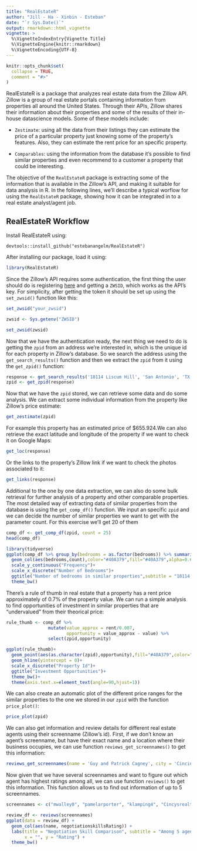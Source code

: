 ```yaml
---
title: "RealEstateR"
author: "Jill - Ha - Xinbin - Esteban"
date: "`r Sys.Date()`"
output: rmarkdown::html_vignette
vignette: >
  %\VignetteIndexEntry{Vignette Title}
  %\VignetteEngine{knitr::rmarkdown}
  %\VignetteEncoding{UTF-8}
---
```


```r
knitr::opts_chunk$set(
  collapse = TRUE,
  comment = "#>"
)
```

RealEstateR is a package that analyzes real estate data from the Zillow API. Zillow is a group of real estate portals containing information from properties all around the United States. Through their APIs, Zillow shares their information about their properties and some of the results of their in-house datascience models. Some of these models include:

- `Zestimate`: using all the data from their listings they can estimate the price of a particular property just knowing some of the property's features. Also, they can estimate the rent price for an specific property.

- `Comparables`: using the information from the database it's possible to find similar properties and even recommend to a customer a property that could be interesting.

The objective of the `RealEstateR` package is extracting some of the information that is available in the Zillow's API, and making it suitable for data analysis in R. In the following lines, we'll describe a typical worflow for using the `RealEstateR` package, showing how it can be integrated in to a real estate analyst/agent job.

## RealEstateR Workflow

Install RealEstateR using:

```
devtools::install_github("estebanangelm/RealEstateR")
```

After installing our package, load it using:

```r
library(RealEstateR)
```

Since the Zillow's API requires some authentication, the first thing the user should do is registering [here](http://www.zillow.com/webservice/Registration.htm) and getting a `ZWSID`, which works as the API's key. For simplicity, after getting the token it should be set up using the `set_zwsid()` function like this:

```r
set_zwsid("your_zwsid")
```

```r
zwsid <- Sys.getenv("ZWSID")
```

```r
set_zwsid(zwsid)
```

Now that we have the authentication ready, the next thing we need to do is getting the `zpid` from an address we're interested in, which is the unique id for each property in Zillow's database. So we search the address using the `get_search_results()` function and then we extract the `zpid` from it using the `get_zpid()` function:

```r
response <- get_search_results('18114 Liscum Hill', 'San Antonio', 'TX')
zpid <- get_zpid(response)
```


Now that we have the `zpid` stored, we can retrieve some data and do some analysis. We can extract some individual information from the property like Zillow's price estimate:

```r
get_zestimate(zpid)
```

For example this property has an estimated price of $655.924.We can also retrieve the exact latitude and longitude of the property if we want to check it on Google Maps:

```r
get_loc(response)
```

Or the links to the property's Zillow link if we want to check the photos associated to it:

```r
get_links(response)
```

Additional to the one by one data extraction, we can also do some bulk retrieval for further analysis of a property and other comparable properties. The most detailed way of extracting data of similar properties from the database is using the `get_comp_df()` function. We input an specific `zpid` and we can decide the number of similar properties we want to get with the parameter count. For this exercise we'll get 20 of them

```r
comp_df <- get_comp_df(zpid, count = 25)
head(comp_df)
```

```r
library(tidyverse)
ggplot(comp_df %>% group_by(bedrooms = as.factor(bedrooms)) %>% summarize(count = n()))+
  geom_col(aes(bedrooms,count),color="#40A379",fill="#40A379",alpha=0.6)+
  scale_y_continuous("Frequency")+
  scale_x_discrete("Number of Bedrooms")+
  ggtitle("Number of bedrooms in similar properties",subtitle = "18114 Liscum Hill San Antonio, TX")+
  theme_bw()
```

There's a rule of thumb in real estate that a property has a rent price approximately of 0.7% of the property value. We can run a simple analysis to find opportunities of investment in similar properties that are "undervalued" from their theorical price:

```r
rule_thumb <- comp_df %>% 
                mutate(value_approx = rent/0.007,
                       opportunity = value_approx - value) %>% 
                select(zpid,opportunity)

ggplot(rule_thumb)+
  geom_point(aes(as.character(zpid),opportunity),fill="#40A379",color="#40A379")+
  geom_hline(yintercept = 0)+
  scale_x_discrete("Property Id")+
  ggtitle("Investment Opportunities")+
  theme_bw()+
  theme(axis.text.x=element_text(angle=90,hjust=1))
```

We can also create an automatic plot of the different price ranges for the similar properties to the one we stored in our `zpid` with the function `price_plot()`:

```r
price_plot(zpid)
```

We can also get information and review details for different real estate agents using their screenname (Zillow's id). First, if we don't know an agent's screenname, but have their exact name and a location where their business occupies, we can use function `reviews_get_screennames()` to get this information:

```r
reviews_get_screennames(name = 'Guy and Patrick Cagney', city = 'Cincinnati', state = 'OH')
```

Now given that we have several screennames and want to figure out which agent has highest ratings among all, we can use function `reviews()` to get this information. This function allows us to find out information of up to 5 screennames. 

```r
screennames <- c("mwalley0", "pamelarporter", "klamping4", "Cincysrealtor", "Guy24") 

review_df <- reviews(screennames)
ggplot(data = review_df) +
  geom_col(aes(name, negotiationskillsRating)) + 
  labs(title = "Negotiation Skill Comparison", subtitle = "Among 5 agents in Cincinnati, OH", caption = "Data from Zillow.com",  
       x = "", y = "Rating") + 
  theme_bw()
```
